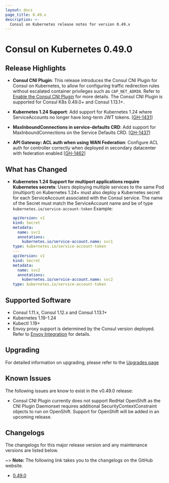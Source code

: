 ```yaml
---
layout: docs
page_title: 0.49.x
description: >-
  Consul on Kubernetes release notes for version 0.49.x
---
```


# Consul on Kubernetes 0.49.0

## Release Highlights

- **Consul CNI Plugin**: This release introduces the Consul CNI Plugin for Consul on Kubernetes, to allow for configuring traffic redirection rules without escalated container privileges such as `CAP_NET_ADMIN`. Refer to [Enable the Consul CNI Plugin](/docs/k8s/installation/install#enable-the-consul-cni-plugin) for more details. The Consul CNI Plugin is supported for Consul K8s 0.49.0+ and Consul 1.13.1+.

- **Kubernetes 1.24 Support**: Add support for Kubernetes 1.24 where ServiceAccounts no longer have long-term JWT tokens. [[GH-1431](https://github.com/hashicorp/consul-k8s/pull/1431)]
  
- **MaxInboundConnections in service-defaults CRD**: Add support for MaxInboundConnections on the Service Defaults CRD. [[GH-1437](https://github.com/hashicorp/consul-k8s/pull/1437)]

- **API Gateway: ACL auth when using WAN Federation**: Configure ACL auth for controller correctly when deployed in secondary datacenter with federation enabled [[GH-1462](https://github.com/hashicorp/consul-k8s/pull/1462)]

## What has Changed

- **Kubernetes 1.24 Support for multiport applications require Kubernetes secrets**: Users deploying multiple services to the same Pod (multiport) on Kubernetes 1.24+ must also deploy a Kubernetes secret for each ServiceAccount associated with the Consul service. The name of the Secret must match the ServiceAccount name and be of type `kubernetes.io/service-account-token`
Example:

  ```yaml
  apiVersion: v1
  kind: Secret
  metadata:
    name: svc1
    annotations:
      kubernetes.io/service-account.name: svc1
  type: kubernetes.io/service-account-token
  ---
  apiVersion: v1
  kind: Secret
  metadata:
    name: svc2
    annotations:
      kubernetes.io/service-account.name: svc2
  type: kubernetes.io/service-account-token
  ```

## Supported Software

- Consul 1.11.x, Consul 1.12.x and Consul 1.13.1+
- Kubernetes 1.19-1.24
- Kubectl 1.19+
- Envoy proxy support is determined by the Consul version deployed. Refer to
  [Envoy Integration](/docs/connect/proxies/envoy) for details.

## Upgrading

For detailed information on upgrading, please refer to the [Upgrades page](/docs/k8s/upgrade)

## Known Issues
The following issues are know to exist in the v0.49.0 release: 

- Consul CNI Plugin currently does not support RedHat OpenShift as the CNI Plugin Daemonset requires additional SecurityContextConstraint objects to run on OpenShift. Support for OpenShift will be added in an upcoming release. 

## Changelogs

The changelogs for this major release version and any maintenance versions are listed below.

~> **Note:** The following link takes you to the changelogs on the GitHub website.

- [0.49.0](https://github.com/hashicorp/consul-k8s/releases/tag/v0.49.0)
